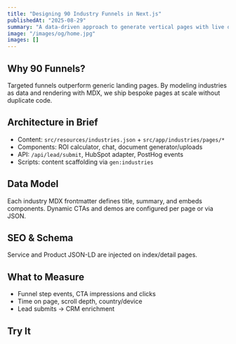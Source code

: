 ```yaml
---
title: "Designing 90 Industry Funnels in Next.js"
publishedAt: "2025-08-29"
summary: "A data-driven approach to generate vertical pages with live demos, lead capture, and analytics."
image: "/images/og/home.jpg"
images: []
---
```


## Why 90 Funnels?

Targeted funnels outperform generic landing pages. By modeling industries as data and rendering with MDX, we ship bespoke pages at scale without duplicate code.

## Architecture in Brief

- Content: `src/resources/industries.json` + `src/app/industries/pages/*`
- Components: ROI calculator, chat, document generator/uploads
- API: `/api/lead/submit`, HubSpot adapter, PostHog events
- Scripts: content scaffolding via `gen:industries`

## Data Model

Each industry MDX frontmatter defines title, summary, and embeds components. Dynamic CTAs and demos are configured per page or via JSON.

## SEO & Schema

Service and Product JSON-LD are injected on index/detail pages.

## What to Measure

- Funnel step events, CTA impressions and clicks
- Time on page, scroll depth, country/device
- Lead submits → CRM enrichment

## Try It

<FunnelCTA label="Explore Industries" href="/industries" funnel="cta" />

